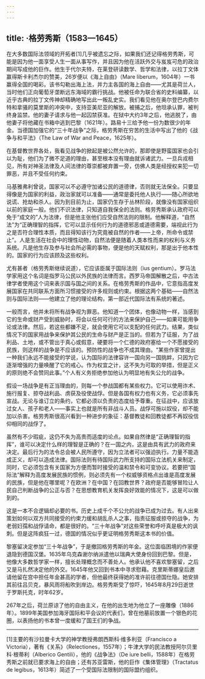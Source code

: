```yaml
---
---
---
```

title: ·格劳秀斯（1583—1645）
---




在大多数国际法领域的开拓者[1]几乎被遗忘之际，如果我们还记得格劳秀斯，可能是因为他一面享受人生一面从事写作，并且因为他在活跃外交与岌岌可危的政治期间写成他的巨作。他生于代尔夫特，在莱登研读数学、哲学和法律，以拉丁文体赢得斯卡利杰尔的赞美，26岁便以《海上自由》（Mare liberum，1604年）一书赢得全国的喝彩。该书勾勒出海上法，并力主各国的海上自由——尤其是荷兰人，当时他们正向葡萄牙垄断远东海域的霸行挑战。他被任命为联合省的史料编纂，以近乎古典的拉丁文传神却精确地写出此一叛乱史实。我们看见他在奥尔登巴内费尔特和拿骚的莫里斯的冲突中，支持亚美尼亚的解放。被捕之后，他坦承认罪，被判终身监禁。他的妻子请求与他一起囚禁获准。在狱中大约3年之后，他逃脱了，由他妻子将他藏在书箱中逃到巴黎（1621年）。路易十三给予他一份为数很少的年金。当德国加强它的“三十年战争”之际，格劳秀斯在穷苦的生活中写出了他的《战争与和平法》（The Law of War and Peace，1625年）。

在基督教世界各处，我看见战争的掀起是被公然允许的，那即使是野蛮国家也会引以为耻，他们为了微不足道的理由，甚至根本没有理由就诉诸武力。一旦兵戎相见，所有对神圣法律及人间法律的尊崇都被弃置一旁，仿佛人类是经授权来犯一切罪恶，并且不受任何约束。



马基雅弗利曾说，国家可以不必遵守加诸公民的道德律，否则就无法保全。只要显得像是为国家的利益，政治家就可以准备——通常是委托他人执行——随心所欲地说谎、抢劫和杀人。因为到目前为止，国家仍生存于丛林阶段，就像没有国家组织以前的家庭一般。他们不识法律，只知道自我保全的法则。格劳秀斯承认政府可以免于“成文的”人为法律，但是他主张他们应受自然法则的限制。他解释道，“自然法”为“正确理智的指挥，它可以显示任何行为的道德邪恶或道德需要，端视此行为之是否符合理性本质，而且得知该行为究竟被自然的作者——上帝，所命令或禁止”。人是生活在社会中的理性动物，自然法便是随着人类本性而来的权利与义务系统。凡是他生存及参与社会所必需的事物，便是他的天赋权利，那是出于他本性的。国家的行为应该顾及这些权利。

尤有甚者（格劳秀斯继续说道），它应该臣属于国际法则（ius gentium）。罗马法学家用这个名词是指罗马公民以外民族的法律而言。西罗马帝国解散之后，中古法律学者使用这个词来表示国与国之间的关系。在格劳秀斯的作品中，它意指高度发展国家在共同联系方面所习惯接受的许多规则或约束。根据这两个基础——自然法则与国际法则——他建立了他的理论结构，第一部近代国际法有系统的著述。

一般而言，他并未将所有战争视为罪恶。他知道一个团体，也像动物一样，当感到它的生命或财产受到威胁时，将会以任何可行的方法来保护自己——如果可能用争论或法律。然后，若这些都嫌不足，就会使用它可以支配的任何武力。结果，类似情况下的国家用战争来保护其公民的生命与财产是正当的。但若为了征服，为了战利品、土地，或不管出于真心或假意，硬要将一个仁德的政府塞给一个不愿接受的民族，则这样的战争是不应该的。预防性的战争也不成其理由。“某些作家曾提出一种我们永远不能接受的学说，认为国际的法律容许一国向另一国挑衅，只因为它逐渐增强的力量唤醒了它的戒心。作为权宜之计，这不失为可取的举措，但是正义的原则绝不会赞同此事。”个人有义务拒绝参加他认为明显地有失公允的战争。

假设一场战争是有正当理由的，则每一个参战国都有某些权力。它可以使用诈术、施行报复、掠夺战利品、虏获及役使战俘。但是各国有权力也有义务，它必须事先宣战。无论与谁订立的条约，它都必须以负责的态度给予尊重。在征战中，应该放过女人、孩子和老人——事实上也就是所有非战斗人员。战俘可施以奴役，却不能加以杀害。格劳秀斯很高兴看到一种进步的象征：基督教徒和回教徒都不再奴役信仰相同的战俘了。

虽然有不少瑕疵，这仍不失为高贵而适度的论点。如果自然律是“正确理智的指挥”，谁可以决定什么样的理智是正确的？在一国之内，这是由具有武力的政府来决定。最后行为的法令总会被人民所遵守，因为立法者可以强迫执行。力量不能造成正义，却可以造成法律。国际法则有待国际武力所支持的国际立法机关来制定，同时，它必须包含有关国家为方便而暂时接受的温和禁令和可变协议。若要把“国际法”解释为高度发展民族的惯例，则必须先有一个权威够资格点出谁是高度发展的民族，但是他在哪里呢？在欧洲？在中国？在回教世界？政府是否能够冒险让人民自己判断战争的公正与否？在思想教育机关发挥良好效能的情况下，这是可以做到的。

这是一本不合逻辑却必要的书。历史上成千个不公允的战争已成为过去。有人出来策划如何以双方共同接受的约束力缓和胡乱杀人之事，指责征服或掠夺的战争，为老弱妇孺和战俘请命，都是很好的。“三十年战争”对这些荣誉和呼吁真是极大的讽刺。但是这阵疯狂一过，德国的情况似乎更证明格劳秀斯这本书的价值。

黎塞留决定参加“三十年战争”，于是撤回格劳秀斯的年金。这位面临困境的作家便退隐到德国汉堡。1635年乌克森谢尔纳派遣他以瑞典大使身份回到巴黎。但是，他像大多数哲学家一样，擅长处理概念而不善处人。他承认他不喜欢黎塞留，之后又是马扎然决定他的外交。1645年他又回到书本中寻求慰藉。克里斯蒂娜皇后邀请他留在宫中担任年金甚高的学者，但他最终获得她的准许前往德国仕隐。她安排其前往吕贝克，暴风雨将船吹到岸边。格劳秀斯受了惊吓，1645年8月29日逝世于罗斯托克，时年62岁。

267年之后，荷兰原谅了他的自由主义，在他的出生地为他立了一座雕像（1886年）。1899年美国参加海牙国际和平会议的代表们，曾在他墓前放置一个银色的花圈，以表扬他的书本曾一度缓和了国王们的争战。



* * *



[1]主要的有沙拉曼卡大学的神学教授弗朗西斯科·维多利亚（Francisco a Victoria），著有《关系》（Relectiones，1557年）；牛津大学的民法教授阿尔贝里科·根蒂利（Alberico Gentili），他的《战争法》（De iure belli，1588年）在格劳秀斯之前就已要求海上的自由；还有苏亚雷斯，他的巨作《集体管理》（Tractatus de legibus，1613年）简述了一个受国际法限制的国际盟约组织。